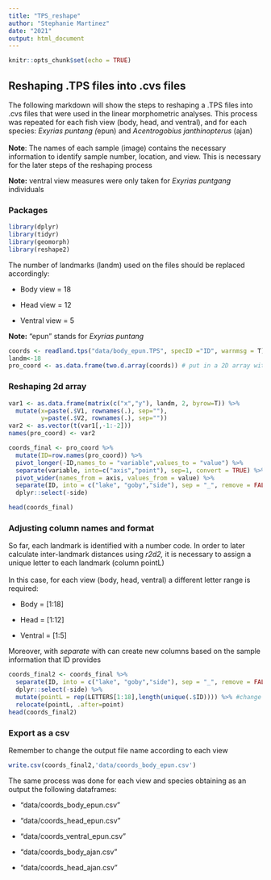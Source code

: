 ```yaml
---
title: "TPS_reshape"
author: "Stephanie Martinez"
date: "2021"
output: html_document
---
```


```r
knitr::opts_chunk$set(echo = TRUE)
```

## Reshaping .TPS files into .cvs files

The following markdown will show the steps to reshaping a .TPS files into .cvs files that were used in the linear morphometric analyses. This process was repeated for each fish view (body, head, and ventral), and for each species: *Exyrias puntang (*epun) and *Acentrogobius janthinopterus* (ajan)\
\
**Note**: The names of each sample (image) contains the necessary information to identify sample number, location, and view. This is necessary for the later steps of the reshaping process

**Note:** ventral view measures were only taken for *Exyrias puntgang* individuals

### Packages

```r
library(dplyr)
library(tidyr)
library(geomorph)
library(reshape2)
```

The number of landmarks (landm) used on the files should be replaced accordingly:

-   Body view = 18

-   Head view = 12

-   Ventral view = 5

**Note:** "epun" stands for *Exyrias puntang*

```r
coords <- readland.tps("data/body_epun.TPS", specID ="ID", warnmsg = T)
landm<-18
pro_coord <- as.data.frame(two.d.array(coords)) # put in a 2D array with species as the x input and coordinates (x&y) as y input

```

### Reshaping 2d array

```r
var1 <- as.data.frame(matrix(c("x","y"), landm, 2, byrow=T)) %>% 
  mutate(x=paste(.$V1, rownames(.), sep=""),
         y=paste(.$V2, rownames(.), sep=""))
var2 <- as.vector(t(var1[,-1:-2])) 
names(pro_coord) <- var2  

coords_final <- pro_coord %>% 
  mutate(ID=row.names(pro_coord)) %>%
  pivot_longer(-ID,names_to = "variable",values_to = "value") %>%
  separate(variable, into=c("axis","point"), sep=1, convert = TRUE) %>% 
  pivot_wider(names_from = axis, values_from = value) %>% 
  separate(ID, into = c("lake", "goby","side"), sep = "_", remove = FALSE) %>%
  dplyr::select(-side)
```

```r
head(coords_final)
```

### Adjusting column names and format

So far, each landmark is identified with a number code. In order to later calculate inter-landmark distances using *r2d2,* it is necessary to assign a unique letter to each landmark (column pointL)\
\
In this case, for each view (body, head, ventral) a different letter range is required:

-   Body = [1:18]

-   Head = [1:12]

-   Ventral = [1:5]

Moreover, with *separate* with can create new columns based on the sample information that ID provides

```r
coords_final2 <- coords_final %>% 
  separate(ID, into = c("lake", "goby","side"), sep = "_", remove = FALSE) %>%
  dplyr::select(-side) %>% 
  mutate(pointL = rep(LETTERS[1:18],length(unique(.$ID)))) %>% #change letter range accordingly
  relocate(pointL, .after=point) 
head(coords_final2)

```

### Export as a csv

Remember to change the output file name according to each view

```r

write.csv(coords_final2,'data/coords_body_epun.csv')
```

The same process was done for each view and species obtaining as an output the following dataframes:

-   "data/coords_body_epun.csv"

-   "data/coords_head_epun.csv"

-   "data/coords_ventral_epun.csv"

-   "data/coords_body_ajan.csv"

-   "data/coords_head_ajan.csv"

